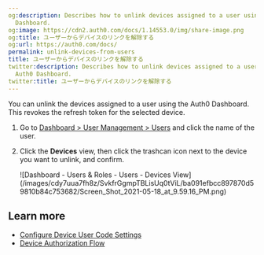 ```yaml
---
og:description: Describes how to unlink devices assigned to a user using the Auth0
  Dashboard.
og:image: https://cdn2.auth0.com/docs/1.14553.0/img/share-image.png
og:title: ユーザーからデバイスのリンクを解除する
og:url: https://auth0.com/docs/
permalink: unlink-devices-from-users
title: ユーザーからデバイスのリンクを解除する
twitter:description: Describes how to unlink devices assigned to a user using the
  Auth0 Dashboard.
twitter:title: ユーザーからデバイスのリンクを解除する
---
```


You can unlink the devices assigned to a user using the <Tooltip tip="Auth0 Dashboard: Auth0's main product to configure your services." cta="View Glossary" href="/docs/glossary?term=Auth0+Dashboard">Auth0 Dashboard</Tooltip>. This revokes the <Tooltip tip="Auth0 Dashboard: Auth0's main product to configure your services." cta="View Glossary" href="/docs/glossary?term=refresh+token">refresh token</Tooltip> for the selected device.

1. Go to [Dashboard > User Management > Users](https://manage.auth0.com/#/users) and click the name of the user.
2. Click the **Devices** view, then click the trashcan icon next to the device you want to unlink, and confirm.

   <Frame>![Dashboard - Users & Roles - Users - Devices View](/images/cdy7uua7fh8z/SvkfrGgmpTBLisUq0tViL/ba091efbcc897870d59810b84c753682/Screen_Shot_2021-05-18_at_9.59.16_PM.png)</Frame>

## Learn more

* [Configure Device User Code Settings](/docs/get-started/tenant-settings/configure-device-user-code-settings)
* [Device Authorization Flow](/docs/get-started/authentication-and-authorization-flow/device-authorization-flow)
